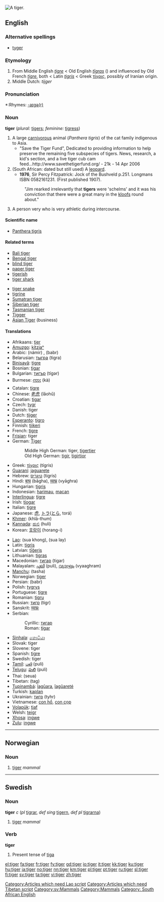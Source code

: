 {{see|Tiger}}
[[Image:Panthera tigris tigris.jpg|thumb|right|A tiger.]]
{{wikipedia}}
==English==

===Alternative spellings===
*[[tyger]] {{italbrac|dated}}

===Etymology===
#From Middle English ''[[tigre]]'' < Old English ''[[tigras|tīgras]]'' ({{p}}) and influenced by Old French ''[[tigre]]'', both < Latin ''[[tigris]]'' < Greek [[τίγρις]], possibly of Iranian origin.
#Middle Dutch: ''tijger''

===Pronunciation===
*:Rhymes: [[Rhymes:English:-aɪɡə(r)|-aɪɡə(r)]]

===Noun===
'''tiger''' (''plural:'' [[tigers]]; ''feminine:'' [[tigress]])

# A large [[carnivorous]] animal (''Panthera tigris'') of the cat family indigenous to Asia.
#* "Save the Tiger Fund", Dedicated to providing information to help preserve the remaining five subspecies of tigers.  News, research, a kid's section, and a live tiger cub cam feed...http://www.savethetigerfund.org/ - 21k - 14 Apr 2006 
# (South African: dated but still used) A [[leopard]].
#* '''1976''', Sir Percy Fitzpatrick: Jock of the Bushveld p.251. Longmans ISBN 0582161231. (First published 1907).
#: "Jim rearked irrelevantly that '''tigers''' were 'schelms' and it was his conviction that there were a great many in the [[kloof]]s round about."
# {{US}} {{slang}} A person very who is very athletic during intercourse.

====Scientific name====
*[[Panthera tigris]]

====Related terms====
{{top2}}
*[[Bali tiger]]
*[[Bengal tiger]]
*[[blind tiger]]
*[[paper tiger]]
*[[tigerish]]
*[[tiger shark]]
{{mid2}}
*[[tiger snake]]
*[[tigrine]]
*[[Sumatran tiger]]
*[[Siberian tiger]]
*[[Tasmanian tiger]]
*[[Tigger]]
*[[Asian Tiger]] (business)
{{bottom}}

====Translations====
{{top}}
*Afrikaans: [[tier]]
*[[Amuzgo]]: [[kítziaⁿ]]
*Arabic: {{ARchar|[[نمر|نَمِرٌ]]}} (námir) {{m}}, {{ARchar|[[ببر|بَبرٌ]]}} (babr) {{m}}
*Belarusian: [[тыгра]] (tigra) {{f}}
*[[Binisayâ]]: [[tigre]]
*Bosnian: [[tigar#Bosnian|tigar]] {{m}}
*Bulgarian: [[тигър]] (tígər) {{m}}
*Burmese: [[ကား]] (kà)
*Catalan: [[tigre]] {{m}}
*Chinese: [[老虎]] (lǎohǔ)
*Croatian: [[tigar#Croatian|tigar]] {{m}}
*Czech: [[tygr]] {{m}}
*Danish: tiger {{g|Danish}}
*Dutch: [[tijger]] {{m}}
*[[Esperanto]]: [[tigro]]
*Finnish: [[tiikeri]]
*French: [[tigre]] {{m}}
*[[Frisian]]: tiger {{g|Frisian}}
*German: [[Tiger]] {{m}}
*:Middle High German: tiger, [[tigertier]]
*:Old High German: [[tigir]], [[tigirtior]]
*Greek: [[τίγρις]] (tígris) {{mf}}
*[[Guaraní]]: [[jaguarete]]
*Hebrew: [[טיגריס]] (tigris) {{m}}
*Hindi: [[बाघ]] (bāgha), [[व्याघ्र]] (vyāghra) {{g|Hindi}}
*Hungarian: [[tigris]]
*Indonesian: [[harimau]], [[macan]]
*[[Interlingua]]: [[tigre]]
*Irish: [[tíogar]] {{m}}
*Italian: [[tigre]] {{m}}
*Japanese: [[虎]], [[トラ]]([[とら]], torá)
*[[Khmer]]: {{KMchar|[[ខាធំ]]}} (khlā-thum)
*[[Kannada]]: [[ಹುಲಿ]] (huli)
*Korean: [[호랑이]] (horang-i)
{{mid}}
*[[Lao]]: (sua khong), (sua lay) [[Category:Articles which need Lao script]]
*Latin: [[tigris]] {{mf}}
*Latvian: [[tīģeris]] {{m}}
*Lithuanian: [[tigras]] {{m}}
*Macedonian: [[тигар#Macedonian|тигар]] (tigar) {{m}}
*Malayalam: [[പുലി]] (puli), [[വ്യാഘ്രം]] (vyaaghram)
*[[Manchu]]: (tasha)
*Norwegian: [[#Norwegian|tiger]] {{m}}
*Persian: {{FAchar|[[ببر]]}} (babr)
*Polish: [[tygrys]] {{m}}
*Portuguese: [[tigre]] {{m}}
*Romanian: [[tigru]] {{m}}
*Russian: [[тигр]] (tigr) {{m}}
*Sanskrit: [[व्याघ्रः]] {{Unicode|(vyāghraḥ)}} {{g|Sanskrit}}
*Serbian:
*:Cyrillic: [[тигар#Serbian|тигар]] {{m}}
*:Roman: [[tigar#Serbian|tigar]] {{m}}
*[[Sinhala]]: [[කොටියා]] {{Unicode|(koṭiya)}}
*Slovak: tiger {{m}}
*Slovene: tiger {{m}}
*Spanish: [[tigre]] {{m}}
*Swedish: tiger {{c}}
*[[Tamil]]: [[புலி]] (puli)
*[[Telugu]]: [[పులి]] (puli)
*Thai: {{THchar|[[เสือ]]}} (seua)
*Tibetan: (tag) [[Category:Articles which need Tibetan script]]
*[[Tupinambá]]: [[îagûara]], [[îagûareté]]
*Turkish: [[kaplan]]
*Ukrainian: [[тигр]] (tyhr) {{m}}
*Vietnamese: [[con hổ]], [[con cọp]]
*[[Volapük]]: [[tiaf]]
*Welsh: [[teigr]] {{m}}
*[[Xhosa]]: [[ingwe]]
*[[Zulu]]: [[ingwe]]
{{bottom}}

----

==Norwegian==

===Noun===
{{no-noun-irreg|m|[[tigeren]]|[[tigre]]/[[tigere]]|[[tigrene]]/[[tigerene]]}}

# [[#Noun|tiger]] ''mammal''

----

==Swedish==

===Noun===
'''tiger''' ''c'' (''pl'' [[tigrar]], ''def sing'' [[tigern]], ''def pl'' [[tigrarna]])

# [[#Noun|tiger]] ''mammal''

===Verb===
'''tiger''' 

# Present tense of [[tiga#Swedish|tiga]]

[[Category:sv:Mammals]]
[[Category:Mammals]]
[[Category: South African English]]

[[el:tiger]]
[[fa:tiger]]
[[fr:tiger]]
[[fy:tiger]]
[[gd:tiger]]
[[io:tiger]]
[[it:tiger]]
[[kk:tiger]]
[[ku:tiger]]
[[hu:tiger]]
[[ja:tiger]]
[[no:tiger]]
[[nn:tiger]]
[[km:tiger]]
[[pl:tiger]]
[[pt:tiger]]
[[ru:tiger]]
[[sl:tiger]]
[[fi:tiger]]
[[sv:tiger]]
[[ta:tiger]]
[[vi:tiger]]
[[zh:tiger]]